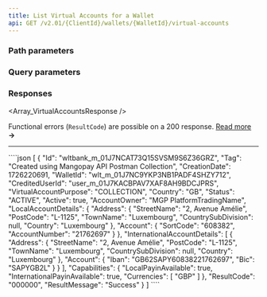 ```yaml
---
title: List Virtual Accounts for a Wallet
api: GET /v2.01/{ClientId}/wallets/{WalletId}/virtual-accounts
---
```






### Path parameters

<WalletId />

### Query parameters

<Page />
<Per_page />
<Sort />

### Responses

<AccordionGroup>

<Accordion title="200">

<Array_VirtualAccountsResponse />

</Accordion>

</AccordionGroup>

Functional errors (`ResultCode`) are possible on a 200 response. <a href="/guides/payment-methods/banking/virtual-account#errors">Read more</a> **&rarr;**

---

<ResponseExample>
````json 
[
    {
        "Id": "wltbank_m_01J7NCAT73Q15SVSM9S6Z36GRZ",
        "Tag": "Created using Mangopay API Postman Collection",
        "CreationDate": 1726220691,
        "WalletId": "wlt_m_01J7NC9YKP3NB1PADF4SHZY712",
        "CreditedUserId": "user_m_01J7KACBPAV7XAF8AH9BDCJPRS",
        "VirtualAccountPurpose": "COLLECTION",
        "Country": "GB",
        "Status": "ACTIVE",
        "Active": true,
        "AccountOwner": "MGP PlatformTradingName",
        "LocalAccountDetails": {
            "Address": {
                "StreetName": "2, Avenue Amélie",
                "PostCode": "L-1125",
                "TownName": "Luxembourg",
                "CountrySubDivision": null,
                "Country": "Luxembourg"
            },
            "Account": {
                "SortCode": "608382",
                "AccountNumber": "21762697"
            }
        },
        "InternationalAccountDetails": [
            {
                "Address": {
                    "StreetName": "2, Avenue Amélie",
                    "PostCode": "L-1125",
                    "TownName": "Luxembourg",
                    "CountrySubDivision": null,
                    "Country": "Luxembourg"
                },
                "Account": {
                    "Iban": "GB62SAPY60838221762697",
                    "Bic": "SAPYGB2L"
                }
            }
        ],
        "Capabilities": {
            "LocalPayinAvailable": true,
            "InternationalPayinAvailable": true,
            "Currencies": [
                "GBP"
            ]
        },
    "ResultCode": "000000",
    "ResultMessage": "Success"
    }
]
````
</ResponseExample>

<RequestExample>
<RestGetNoBody />
<PhpListWalletVirtualAccounts />
<NodeListWalletVirtualAccounts />
<RubyListWalletVirtualAccounts />
</RequestExample>